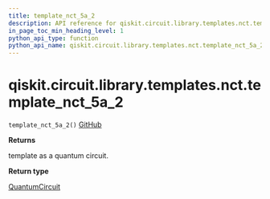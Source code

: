 ```yaml
---
title: template_nct_5a_2
description: API reference for qiskit.circuit.library.templates.nct.template_nct_5a_2
in_page_toc_min_heading_level: 1
python_api_type: function
python_api_name: qiskit.circuit.library.templates.nct.template_nct_5a_2
---
```


# qiskit.circuit.library.templates.nct.template\_nct\_5a\_2

<span id="qiskit.circuit.library.templates.nct.template_nct_5a_2" />

`template_nct_5a_2()` [GitHub](https://github.com/qiskit/qiskit/tree/stable/0.21/qiskit/circuit/library/templates/nct/template_nct_5a_2.py "view source code")

**Returns**

template as a quantum circuit.

**Return type**

[QuantumCircuit](qiskit.circuit.QuantumCircuit "qiskit.circuit.QuantumCircuit")

